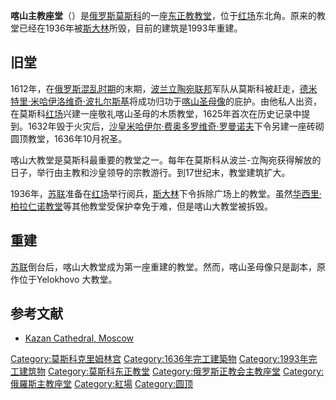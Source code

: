 {{Infobox church
| name                   = 喀山主教座堂
| fullname               = Казанский собор
| image                  = Sobór_Kazańskiej_Ikony_Matki_Bożej_w_Moskwie_cropped.jpg
| caption                = 1993年重建後的喀山主教座堂
| image_size             = 350px
{{Infobox mapframe|tyep=shape|zoom=15|frame-width=280}}
| coordinates            = {{coord|55|45|19.73|N|37|37|09.16|E|type:landmark_region:RU|display=title}}
| location               = [[莫斯科|莫斯科]]
| country                = [[俄罗斯|俄罗斯]]
| denomination           = [[东正教|东正教]]
| website                = [http://www.kazanski-sobor.ru/_index.php |Official home page]
| consecrated date       = 1625, <br/>1993
}}
'''喀山主教座堂'''（{{lang-ru|Казанский собор (Москва)}}）是[[俄罗斯|俄罗斯]][[莫斯科|莫斯科]]的一座[[东正教|东正教]][[教堂|教堂]]，位于[[红场|红场]]东北角。原来的教堂已经在1936年被[[斯大林|斯大林]]所毁，目前的建筑是1993年重建。

==旧堂==
1612年，在[[俄罗斯混乱时期|俄罗斯混乱时期]]的末期，[[波兰立陶宛联邦|波兰立陶宛联邦]]军队从莫斯科被赶走，[[德米特里·米哈伊洛维奇·波扎尔斯基|德米特里·米哈伊洛维奇·波扎尔斯基]]将成功归功于[[喀山圣母像|喀山圣母像]]的庇护。由他私人出资，在莫斯科[[红场|红场]]兴建一座敬礼喀山圣母的木质教堂，1625年首次在历史记录中提到。1632年毁于火灾后，[[沙皇|沙皇]][[米哈伊尔·费奥多罗维奇·罗曼诺夫|米哈伊尔·费奥多罗维奇·罗曼诺夫]]下令另建一座砖砌圆顶教堂，1636年10月祝圣。

喀山大教堂是莫斯科最重要的教堂之一。每年在莫斯科从波兰-立陶宛获得解放的日子，举行由主教和沙皇领导的宗教游行。到17世纪末，教堂建筑扩大。

1936年，[[苏联|苏联]]准备在[[红场|红场]]举行阅兵，[[斯大林|斯大林]]下令拆除广场上的教堂。虽然[[华西里·柏拉仁诺教堂|华西里·柏拉仁诺教堂]]等其他教堂受保护幸免于难，但是喀山大教堂被拆毁。

==重建==
[[苏联|苏联]]倒台后，喀山大教堂成为第一座重建的教堂。然而，喀山圣母像只是副本，原作位于Yelokhovo 大教堂。

==参考文献==
* {{ru icon}} [https://web.archive.org/web/20060302155601/http://pravoslavie.ru/jurnal/culture/svmos-kazanskij.htm Kazan Cathedral, Moscow]
{{commonscat|Church of the Theotokos of Kazan on Red Square (Moscow)}}

{{克里姆林宫}}
{{Authority control}}
[[Category:莫斯科克里姆林宫|Category:莫斯科克里姆林宫]]
[[Category:1636年完工建築物|Category:1636年完工建築物]]
[[Category:1993年完工建筑物|Category:1993年完工建筑物]]
[[Category:莫斯科东正教堂|Category:莫斯科东正教堂]]
[[Category:俄罗斯正教会主教座堂|Category:俄罗斯正教会主教座堂]]
[[Category:俄羅斯主教座堂|Category:俄羅斯主教座堂]]
[[Category:紅場|Category:紅場]]
[[Category:圆顶|Category:圆顶]]
